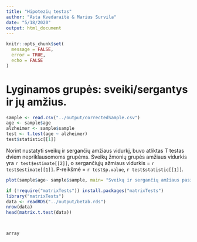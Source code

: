 ```yaml
---
title: "Hipotezių testas"
author: "Asta Kvedaraitė & Marius Survila"
date: "5/18/2020"
output: html_document
---
```


```r
knitr::opts_chunk$set(
  message = FALSE,
  error = TRUE,
  echo = FALSE 
)
```

# Lyginamos grupės: sveiki/sergantys ir jų amžius.
```r
sample <- read.csv("../output/correctedSample.csv")
age <- sample$age
alzheimer <- sample$sample
test <- t.test(age ~ alzheimer)
test$statistic[[1]]
```
Norint nustatyti sveikų ir sergančių amžiaus vidurkį, buvo atliktas T testas dviem nepriklausomoms grupėms.
Sveikų žmonių grupės amžiaus vidurkis yra `r test$estimate[[2]]`, o sergančiųjų ažmiaus vidurkis = `r test$estimate[[1]]`.
P-reikšmė = `r test$p.value`, `r test$statistic[[1]]`.

```r
plot(sample$age~ sample$sample, main= "Sveikų ir sergančių amžiaus pasiskirstymas", xlab = NA, ylab ="Age")

```
```r
if (!require("matrixTests")) install.packages("matrixTests")
library("matrixTests")
data <- readRDS("../output/betab.rds")
nrow(data)
head(matrix.t.test(data))



array

```

